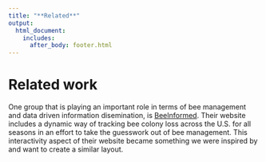 ```yaml
---
title: "**Related**" 
output: 
  html_document:
    includes:
      after_body: footer.html
---
```

# **Related work**

One group that is playing an important role in terms of bee management and data driven information disemination, is [BeeInformed](https://beeinformed.org/). Their website includes a dynamic way of tracking bee colony loss across the U.S. for all seasons in an effort to take the guesswork out of bee management. This interactivity aspect of their website became something we were inspired by and want to create a similar layout.


<br>